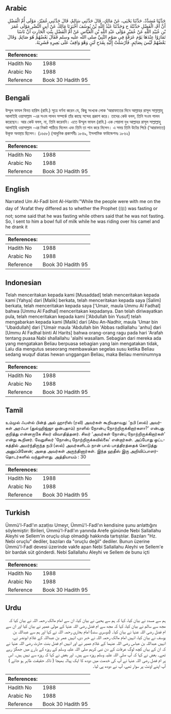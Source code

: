 ## Arabic


<div dir="rtl" lang="ar" style={{fontSize:'larger',backgroundColor:'#f8f9fa',padding:20}}>
حَدَّثَنَا مُسَدَّدٌ، حَدَّثَنَا يَحْيَى، عَنْ مَالِكٍ، قَالَ حَدَّثَنِي سَالِمٌ، قَالَ حَدَّثَنِي عُمَيْرٌ، مَوْلَى أُمِّ الْفَضْلِ أَنَّ أُمَّ، الْفَضْلِ حَدَّثَتْهُ ح وَحَدَّثَنَا عَبْدُ اللَّهِ بْنُ يُوسُفَ أَخْبَرَنَا مَالِكٌ عَنْ أَبِي النَّضْرِ مَوْلَى عُمَرَ بْنِ عُبَيْدِ اللَّهِ عَنْ عُمَيْرٍ مَوْلَى عَبْدِ اللَّهِ بْنِ الْعَبَّاسِ عَنْ أُمِّ الْفَضْلِ بِنْتِ الْحَارِثِ أَنَّ نَاسًا تَمَارَوْا عِنْدَهَا يَوْمَ عَرَفَةَ فِي صَوْمِ النَّبِيِّ صلى الله عليه وسلم فَقَالَ بَعْضُهُمْ هُوَ صَائِمٌ‏.‏ وَقَالَ بَعْضُهُمْ لَيْسَ بِصَائِمٍ‏.‏ فَأَرْسَلَتْ إِلَيْهِ بِقَدَحِ لَبَنٍ وَهْوَ وَاقِفٌ عَلَى بَعِيرِهِ فَشَرِبَهُ‏.‏
</div>
<div style={{backgroundColor:'#f8f9fa',padding:20, marginBottom: 10}}><table> <thead> <tr> <th>References:</th> <th></th> </tr> </thead> <tbody><tr><td>Hadith No</td><td>1988</td></tr><tr><td>Arabic No</td><td>1988</td></tr><tr><td>Reference</td><td>Book 30 Hadith 95</td></tr></tbody></table></div>

## Bengali


<div dir="ltr" lang="bn" style={{fontSize:'larger',backgroundColor:'#f8f9fa',padding:20}}>
উম্মুল ফাযল বিনত হারিস (রাযি.) সূত্রে বর্ণনা করেন যে, কিছু সংখ্যক লোক ‘আরাফাতের দিনে আল্লাহর রাসূল সাল্লাল্লাহু আলাইহি ওয়াসাল্লাম -এর সওম পালন সম্পর্কে তাঁর কাছে সন্দেহ প্রকাশ করে। তাদের কেউ বলল, তিনি সওম পালন করেছেন। আর কেউ বলল, না, তিনি করেননি। এতে উম্মুল ফাযল (রাযি.) এক পেয়ালা দুধ আল্লাহর রাসূল সাল্লাল্লাহু আলাইহি ওয়াসাল্লাম -এর নিকট পাঠিয়ে দিলেন এবং তিনি তা পান করে নিলেন। এ সময় তিনি উটের পিঠে (‘আরাফাতে) উকূফ অবস্থায় ছিলেন। (১৬৫৮) (আধুনিক প্রকাশনীঃ ১৮৪৯, ইসলামিক ফাউন্ডেশনঃ ১৮৬২)
</div>
<div style={{backgroundColor:'#f8f9fa',padding:20, marginBottom: 10}}><table> <thead> <tr> <th>References:</th> <th></th> </tr> </thead> <tbody><tr><td>Hadith No</td><td>1988</td></tr><tr><td>Arabic No</td><td>1988</td></tr><tr><td>Reference</td><td>Book 30 Hadith 95</td></tr></tbody></table></div>

## English


<div dir="ltr" lang="en" style={{fontSize:'larger',backgroundColor:'#f8f9fa',padding:20}}>
Narrated Um Al-Fadl bint Al-Harith:"While the people were with me on the day of 'Arafat they differed as to whether the Prophet (ﷺ) was fasting or not; some said that he was fasting while others said that he was not fasting. So, I sent to him a bowl full of milk while he was riding over his camel and he drank it
</div>
<div style={{backgroundColor:'#f8f9fa',padding:20, marginBottom: 10}}><table> <thead> <tr> <th>References:</th> <th></th> </tr> </thead> <tbody><tr><td>Hadith No</td><td>1988</td></tr><tr><td>Arabic No</td><td>1988</td></tr><tr><td>Reference</td><td>Book 30 Hadith 95</td></tr></tbody></table></div>

## Indonesian


<div dir="ltr" lang="id" style={{fontSize:'larger',backgroundColor:'#f8f9fa',padding:20}}>
Telah menceritakan kepada kami [Musaddad] telah menceritakan kepada kami [Yahya] dari [Malik] berkata, telah menceritakan kepada saya [Salim] berkata, telah menceritakan kepada saya ['Umair, maula Ummu Al Fadhal] bahwa [Ummu Al Fadhal] menceritakan kepadanya. Dan telah diriwayatkan pula, telah menceritakan kepada kami ['Abdullah bin Yusuf] telah mengabarkan kepada kami [Malik] dari [Abu An-Nadhir, maula 'Umar bin 'Ubaidullah] dari ['Umair maula 'Abdullah bin 'Abbas radliallahu 'anhu] dari [Ummu Al Fadhal binti Al Harits] bahwa orang-orang ragu pada hari 'Arafah tentang puasa Nabi shallallahu 'alaihi wasallam. Sebagian dari mereka ada yang mengatakan Beliau berpuasa sebagian yang lain mengatakan tidak, Lalu dia mengutus seseorang membawakan segelas susu ketika Beliau sedang wuquf diatas hewan unggangan Beliau, maka Beliau meminumnya
</div>
<div style={{backgroundColor:'#f8f9fa',padding:20, marginBottom: 10}}><table> <thead> <tr> <th>References:</th> <th></th> </tr> </thead> <tbody><tr><td>Hadith No</td><td>1988</td></tr><tr><td>Arabic No</td><td>1988</td></tr><tr><td>Reference</td><td>Book 30 Hadith 95</td></tr></tbody></table></div>

## Tamil


<div dir="ltr" lang="ta" style={{fontSize:'larger',backgroundColor:'#f8f9fa',padding:20}}>
உம்முல் ஃபள்ல் பின்த் அல் ஹாரிஸ் (ரலி) அவர்கள் கூறியதாவது: ‘நபி (ஸல்) அவர்கள் அரஃபா (துல்ஹிஜ்ஜா ஒன்பதாம்) நாளில் நோன்பு நோற்றிருக்கிறார்களா?' என்பது குறித்து என்னருகே சிலர் விவாதித்தனர். சிலர் ‘அவர்கள் நோன்பு நோற்றிருக்கிறார்கள்' என்று கூறினர். வேறுசிலர் ‘நோன்பு நோற்றிருக்கவில்லை' என்றார்கள். அப்போது ஒட்டகத்தில் அமர்ந்திருந்த நபி (ஸல்) அவர்களிடம் நான் பால் பாத்திரத்தைக் கொடுத்து அனுப்பினேன்; அதை அவர்கள் அருந்தினார்கள். இந்த ஹதீஸ் இரு அறிவிப்பாளர்தொடர்களில் வந்துள்ளது. அத்தியாயம் : 30
</div>
<div style={{backgroundColor:'#f8f9fa',padding:20, marginBottom: 10}}><table> <thead> <tr> <th>References:</th> <th></th> </tr> </thead> <tbody><tr><td>Hadith No</td><td>1988</td></tr><tr><td>Arabic No</td><td>1988</td></tr><tr><td>Reference</td><td>Book 30 Hadith 95</td></tr></tbody></table></div>

## Turkish


<div dir="ltr" lang="tr" style={{fontSize:'larger',backgroundColor:'#f8f9fa',padding:20}}>
Ümmü'l-Fadl'ın azatlısı Umeyr, Ümmü'l-Fadl'ın kendisine şunu anlattığını söylemiştir: Birileri, Ümmü'l-Fadl'ın yanında Arefe gününde Nebi Sallallahu Aleyhi ve Sellem'in oruçlu olup olmadığı hakkında tartıştılar. Bazıları "Hz. Nebi oruçlu" dediler, bazıları da "oruçlu değil" dediler. Bunun üzerine Ümmü'l-Fadl devesi üzerinde vakfe apan Nebi Sallallahu Aleyhi ve Sellem'e bir bardak süt gönderdi. Nebi Sallallahu Aleyhi ve Sellem de bunu içti
</div>
<div style={{backgroundColor:'#f8f9fa',padding:20, marginBottom: 10}}><table> <thead> <tr> <th>References:</th> <th></th> </tr> </thead> <tbody><tr><td>Hadith No</td><td>1988</td></tr><tr><td>Arabic No</td><td>1988</td></tr><tr><td>Reference</td><td>Book 30 Hadith 95</td></tr></tbody></table></div>

## Urdu


<div dir="rtl" lang="ur" style={{fontSize:'larger',backgroundColor:'#f8f9fa',padding:20}}>
ہم سے مسدد نے بیان کیا، کہا کہ ہم سے یحییٰ نے بیان کیا، ان سے امام مالک رحمہ اللہ نے بیان کیا کہ مجھ سے سالم نے بیان کیا، کہا کہ مجھ سے ام فضل رضی اللہ عنہا کے مولی عمیر نے بیان کیا اور ان سے ام فضل رضی اللہ عنہا نے بیان کیا۔ (دوسری سند) امام بخاری رحمہ اللہ نے کہا اور ہم سے عبداللہ بن یوسف نے بیان کیا، انہیں امام مالک رحمہ اللہ نے خبر دی، انہیں عمر بن عبداللہ کے غلام ابونضر نے، انہیں عبداللہ بن عباس رضی اللہ عنہما کے غلام عمیر نے اور انہیں ام فضل بنت حارث رضی اللہ عنہا نے کہ ان کے یہاں کچھ لوگ عرفات کے دن نبی کریم صلی اللہ علیہ وسلم کے روزہ کے بارے میں جھگڑ رہے تھے۔ بعض نے کہا کہ آپ صلی اللہ علیہ وسلم روزہ سے ہیں۔ اور بعض نے کہا کہ روزہ سے نہیں ہیں۔ اس پر ام فضل رضی اللہ عنہا نے آپ کی خدمت میں دودھ کا ایک پیالہ بھیجا ( تاکہ حقیقت ظاہر ہو جائے ) آپ اپنے اونٹ پر سوار تھے، آپ نے دودھ پی لیا۔
</div>
<div style={{backgroundColor:'#f8f9fa',padding:20, marginBottom: 10}}><table> <thead> <tr> <th>References:</th> <th></th> </tr> </thead> <tbody><tr><td>Hadith No</td><td>1988</td></tr><tr><td>Arabic No</td><td>1988</td></tr><tr><td>Reference</td><td>Book 30 Hadith 95</td></tr></tbody></table></div>